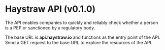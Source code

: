 # Haystraw API (v0.1.0)

The API enables companies to quickly and reliably check whether a person is a PEP or sanctioned by a regulatory body.

The base URL is **api.haystraw.io** and functions as the entry point of the API. Send a GET request to the base URL to explore the resources of the API.
